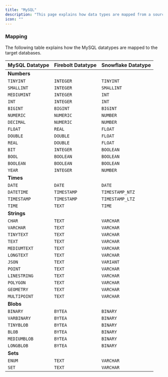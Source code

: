 ```yaml
---
title: "MySQL"
description: "This page explains how data types are mapped from a source MySQL database to target databases. Please visit the [MySQL Data Types Documentation](https://dev.mysql.com/doc/refman/8.4/en/data-types.html) to get a primer on the various MySQL datatypes. "
icon: ""
---
```


### Mapping

The following table explains how the MySQL datatypes are mapped to the target databases.

| MySQL Datatype | Firebolt Datatype | Snowflake Datatype |
| -------------- | ----------------- | ------------------ |
| **Numbers** | | |
| `TINYINT` | `INTEGER` | `TINYINT` |
| `SMALLINT` | `INTEGER` | `SMALLINT` |
| `MEDIUMINT` | `INTEGER` | `INT` |
| `INT` | `INTEGER` | `INT` |
| `BIGINT` | `BIGINT` | `BIGINT` |
| `NUMERIC` | `NUMERIC` | `NUMBER` |
| `DECIMAL` | `NUMERIC` | `NUMBER` |
| `FLOAT` | `REAL` | `FLOAT` |
| `DOUBLE` | `DOUBLE` | `FLOAT` |
| `REAL` | `DOUBLE` | `FLOAT` |
| `BIT` | `INTEGER` | `BOOLEAN` |
| `BOOL` | `BOOLEAN` | `BOOLEAN` |
| `BOOLEAN` | `BOOLEAN` | `BOOLEAN` |
| `YEAR` | `INTEGER` | `NUMBER` |
| **Times** | | |
| `DATE` | `DATE` | `DATE` |
| `DATETIME` | `TIMESTAMP` | `TIMESTAMP_NTZ` |
| `TIMESTAMP` | `TIMESTAMP` | `TIMESTAMP_LTZ` |
| `TIME` | `TEXT` | `TIME` |
| **Strings** | | |
| `CHAR` | `TEXT` | `VARCHAR` |
| `VARCHAR` | `TEXT` | `VARCHAR` |
| `TINYTEXT` | `TEXT` | `VARCHAR` |
| `TEXT` | `TEXT` | `VARCHAR` |
| `MEDIUMTEXT` | `TEXT` | `VARCHAR` |
| `LONGTEXT` | `TEXT` | `VARCHAR` |
| `JSON` | `TEXT` | `VARIANT` |
| `POINT` | `TEXT` | `VARCHAR` |
| `LINESTRING` | `TEXT` | `VARCHAR` |
| `POLYGON` | `TEXT` | `VARCHAR` |
| `GEOMETRY` | `TEXT` | `VARCHAR` |
| `MULTIPOINT` | `TEXT` | `VARCHAR` |
| **Blobs** | | |
| `BINARY` | `BYTEA` | `BINARY` |
| `VARBINARY` | `BYTEA` | `BINARY` |
| `TINYBLOB` | `BYTEA` | `BINARY` |
| `BLOB` | `BYTEA` | `BINARY` |
| `MEDIUMBLOB` | `BYTEA` | `BINARY` |
| `LONGBLOB` | `BYTEA` | `BINARY` |
| **Sets** | | |
| `ENUM` | `TEXT` | `VARCHAR` |
| `SET` | `TEXT` | `VARCHAR` |